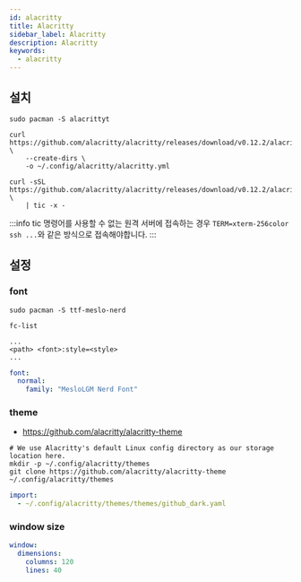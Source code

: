 ```yaml
---
id: alacritty
title: Alacritty
sidebar_label: Alacritty
description: Alacritty
keywords:
  - alacritty
---
```


## 설치

```shell
sudo pacman -S alacrittyt
```

```shell
curl https://github.com/alacritty/alacritty/releases/download/v0.12.2/alacritty.yml \
    --create-dirs \
    -o ~/.config/alacritty/alacritty.yml
```

```shell
curl -sSL https://github.com/alacritty/alacritty/releases/download/v0.12.2/alacritty.info \
    | tic -x -
```

:::info
tic 명령어를 사용할 수 없는 원격 서버에 접속하는 경우 `TERM=xterm-256color ssh ...`와 같은 방식으로 접속해야합니다.
:::

## 설정

### font

```shell
sudo pacman -S ttf-meslo-nerd
```

```shell
fc-list

...
<path> <font>:style=<style>
...
```

```yaml title="~/.config/alacritty/alacritty.yml"
font:
  normal:
    family: "MesloLGM Nerd Font"
```

### theme

- https://github.com/alacritty/alacritty-theme

```shell
# We use Alacritty's default Linux config directory as our storage location here.
mkdir -p ~/.config/alacritty/themes
git clone https://github.com/alacritty/alacritty-theme ~/.config/alacritty/themes
```

```yaml title="~/.config/alacritty/alacritty.yml"
import:
  - ~/.config/alacritty/themes/themes/github_dark.yaml
```

### window size

```yaml title="~/.config/alacritty/alacritty.yml"
window:
  dimensions:
    columns: 120
    lines: 40
```
